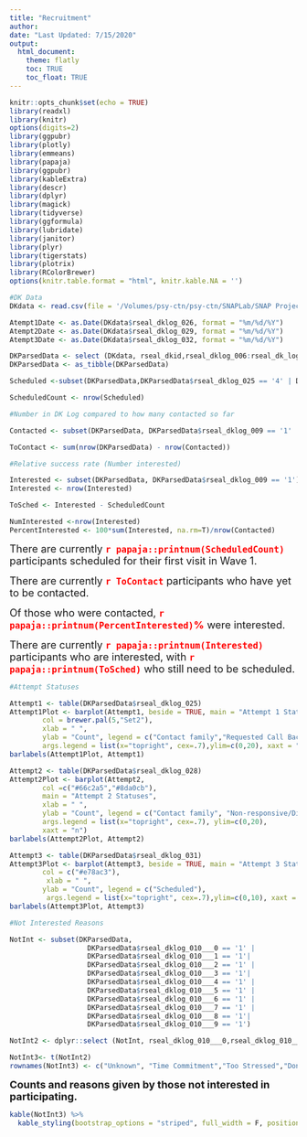 ```yaml
---
title: "Recruitment"
author: 
date: "Last Updated: 7/15/2020"
output: 
  html_document:
    theme: flatly
    toc: TRUE
    toc_float: TRUE
---
```

```r

knitr::opts_chunk$set(echo = TRUE)
library(readxl)
library(knitr)
options(digits=2)
library(ggpubr)
library(plotly)
library(emmeans)
library(papaja)
library(ggpubr)
library(kableExtra)
library(descr)
library(dplyr)
library(magick)
library(tidyverse)
library(ggformula)
library(lubridate)
library(janitor)
library(plyr)
library(tigerstats)
library(plotrix)
library(RColorBrewer)
options(knitr.table.format = "html", knitr.kable.NA = '') 
```

```r
#DK Data
DKdata <- read.csv(file = '/Volumes/psy-ctn/psy-ctn/SNAPLab/SNAP Projects/SEAL/rSEAL Data/Wave_1/RedCap/DK_Log/rSEAL_DKLOG_16JUL2020.csv')

Atempt1Date <- as.Date(DKdata$rseal_dklog_026, format = "%m/%d/%Y")
Atempt2Date <- as.Date(DKdata$rseal_dklog_029, format = "%m/%d/%Y")
Atempt3Date <- as.Date(DKdata$rseal_dklog_032, format = "%m/%d/%Y")

DKParsedData <- select (DKdata, rseal_dkid,rseal_dklog_006:rseal_dk_log_complete )
DKParsedData <- as_tibble(DKParsedData)

```


```r

Scheduled <-subset(DKParsedData,DKParsedData$rseal_dklog_025 == '4' | DKParsedData$rseal_dklog_028 == '4'| DKParsedData$rseal_dklog_031 == '4' )

ScheduledCount <- nrow(Scheduled)

#Number in DK Log compared to how many contacted so far

Contacted <- subset(DKParsedData, DKParsedData$rseal_dklog_009 == '1' | DKParsedData$rseal_dklog_009 == '0')

ToContact <- sum(nrow(DKParsedData) - nrow(Contacted))

#Relative success rate (Number interested)

Interested <- subset(DKParsedData, DKParsedData$rseal_dklog_009 == '1')
Interested <- nrow(Interested)

ToSched <- Interested - ScheduledCount

NumInterested <-nrow(Interested)
PercentInterested <- 100*sum(Interested, na.rm=T)/nrow(Contacted)
```

<font size = "4"> There are currently <font size="4" color="red"> **`r papaja::printnum(ScheduledCount)`**</font> participants scheduled for their first visit in Wave 1.</font> 

<font size = "4"> There are currently <font size="4" color="red"> **`r ToContact`**</font> participants who have yet to be contacted.</font> 

<font size = "4"> Of those who were contacted, <font size="4" color="red"> **`r papaja::printnum(PercentInterested)`\%**</font> were interested.</font> 

<font size = "4"> There are currently <font size="4" color="red"> **`r papaja::printnum(Interested)`**</font> participants who are interested, with <font size="4" color="red"> **`r papaja::printnum(ToSched)`**</font> who still need to be scheduled.</font> 

```r

#Attempt Statuses

Attempt1 <- table(DKParsedData$rseal_dklog_025)
Attempt1Plot <- barplot(Attempt1, beside = TRUE, main = "Attempt 1 Statuses",
        col = brewer.pal(5,"Set2"), 
        xlab = " ",
        ylab = "Count", legend = c("Contact family","Requested Call Back", "Non-responsive/Disconnected", "Scheduled", "Ineligible"),
        args.legend = list(x="topright", cex=.7),ylim=c(0,20), xaxt = "n")
barlabels(Attempt1Plot, Attempt1)

Attempt2 <- table(DKParsedData$rseal_dklog_028)
Attempt2Plot <- barplot(Attempt2,
        col =c("#66c2a5","#8da0cb"),
        main = "Attempt 2 Statuses",
        xlab = " ",
        ylab = "Count", legend = c("Contact family", "Non-responsive/Disconnected"),
        args.legend = list(x="topright", cex=.7), ylim=c(0,20),
        xaxt = "n")
barlabels(Attempt2Plot, Attempt2)

Attempt3 <- table(DKParsedData$rseal_dklog_031)
Attempt3Plot <- barplot(Attempt3, beside = TRUE, main = "Attempt 3 Statuses",
        col = c("#e78ac3"),
         xlab = " ",
        ylab = "Count", legend = c("Scheduled"),
         args.legend = list(x="topright", cex=.7),ylim=c(0,10), xaxt = "n")
barlabels(Attempt3Plot, Attempt3)
```   
```r

#Not Interested Reasons

NotInt <- subset(DKParsedData,
                   DKParsedData$rseal_dklog_010___0 == '1' |
                   DKParsedData$rseal_dklog_010___1 == '1'| 
                   DKParsedData$rseal_dklog_010___2 == '1' |
                   DKParsedData$rseal_dklog_010___3 == '1'| 
                   DKParsedData$rseal_dklog_010___4 == '1' |
                   DKParsedData$rseal_dklog_010___5 == '1' |
                   DKParsedData$rseal_dklog_010___6 == '1' |
                   DKParsedData$rseal_dklog_010___7 == '1' |
                   DKParsedData$rseal_dklog_010___8 == '1'|
                   DKParsedData$rseal_dklog_010___9 == '1')

NotInt2 <- dplyr::select (NotInt, rseal_dklog_010___0,rseal_dklog_010___1,rseal_dklog_010___2,rseal_dklog_010___3,rseal_dklog_010___4,rseal_dklog_010___5,rseal_dklog_010___6,rseal_dklog_010___7,rseal_dklog_010___8,rseal_dklog_010___9 )

NotInt3<- t(NotInt2)
rownames(NotInt3) <- c("Unknown", "Time Commitment","Too Stressed","Don't need help / Not a good fit for family","Privacy Concerns","Out of my comfort zone","Cultural / Language Barriers","I do not understand the project","I do not know the staff","Other")
```   

<font size = "4"> **Counts and reasons given by those not interested in participating.**</font> 

``` r
kable(NotInt3) %>%
  kable_styling(bootstrap_options = "striped", full_width = F, position = "left")
```  
